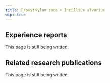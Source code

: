 ---
title: Eroxythylum coca + Incillius alvarius
wip: true
---

## Experience reports

This page is still being written.

## Related research publications

This page is still being written.

